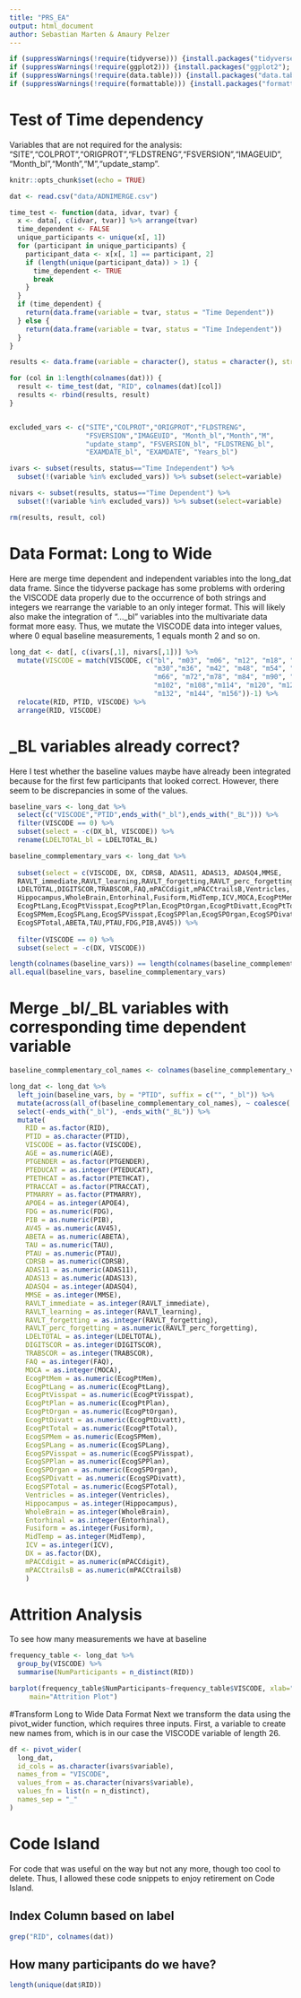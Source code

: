 ```yaml
---
title: "PRS_EA"
output: html_document
author: Sebastian Marten & Amaury Pelzer
---
```


```r
if (suppressWarnings(!require(tidyverse))) {install.packages("tidyverse"); library(tidyverse)}
if (suppressWarnings(!require(ggplot2))) {install.packages("ggplot2"); library(ggplot2)}
if (suppressWarnings(!require(data.table))) {install.packages("data.table"); library(data.table)}
if (suppressWarnings(!require(formattable))) {install.packages("formattable"); library(formattable)}
```
# Test of Time dependency
Variables that are not required for the analysis: "SITE","COLPROT","ORIGPROT","FLDSTRENG","FSVERSION","IMAGEUID", "Month_bl","Month","M","update_stamp".

```r
knitr::opts_chunk$set(echo = TRUE)

dat <- read.csv("data/ADNIMERGE.csv")

time_test <- function(data, idvar, tvar) {
  x <- data[, c(idvar, tvar)] %>% arrange(tvar)
  time_dependent <- FALSE
  unique_participants <- unique(x[, 1])
  for (participant in unique_participants) {
    participant_data <- x[x[, 1] == participant, 2]
    if (length(unique(participant_data)) > 1) {
      time_dependent <- TRUE
      break
    }
  }
  if (time_dependent) {
    return(data.frame(variable = tvar, status = "Time Dependent"))
  } else {
    return(data.frame(variable = tvar, status = "Time Independent"))
  }
}

results <- data.frame(variable = character(), status = character(), stringsAsFactors = FALSE)

for (col in 1:length(colnames(dat))) {
  result <- time_test(dat, "RID", colnames(dat)[col])
  results <- rbind(results, result)
}


excluded_vars <- c("SITE","COLPROT","ORIGPROT","FLDSTRENG",
                   "FSVERSION","IMAGEUID", "Month_bl","Month","M",
                   "update_stamp", "FSVERSION_bl", "FLDSTRENG_bl", 
                   "EXAMDATE_bl", "EXAMDATE", "Years_bl")

ivars <- subset(results, status=="Time Independent") %>%
  subset(!(variable %in% excluded_vars)) %>% subset(select=variable)

nivars <- subset(results, status=="Time Dependent") %>% 
  subset(!(variable %in% excluded_vars)) %>% subset(select=variable)

rm(results, result, col)
```

# Data Format: Long to Wide
Here are merge time dependent and independent variables into the long_dat data
frame. Since the tidyverse package has some problems with ordering the VISCODE 
data properly due to the occurrence of both strings and integers we rearrange 
the variable to an only integer format. This will likely also make the 
integration of "..._bl" variables into the multivariate data format more easy.
Thus, we mutate the VISCODE data into integer values, where 0 equal baseline 
measurements, 1 equals month 2 and so on.

```r
long_dat <- dat[, c(ivars[,1], nivars[,1])] %>%
  mutate(VISCODE = match(VISCODE, c("bl", "m03", "m06", "m12", "m18", "m24", 
                                    "m30","m36", "m42", "m48", "m54", "m60", 
                                    "m66", "m72","m78", "m84", "m90", "m96", 
                                    "m102", "m108","m114", "m120", "m126", 
                                    "m132", "m144", "m156"))-1) %>%
  relocate(RID, PTID, VISCODE) %>%
  arrange(RID, VISCODE)
```

# _BL variables already correct?
Here I test whether the baseline values maybe have already been integrated 
because for the first few participants that looked correct. However, there 
seem to be discrepancies in some of the values.

```r
baseline_vars <- long_dat %>%
  select(c("VISCODE","PTID",ends_with("_bl"),ends_with("_BL"))) %>%
  filter(VISCODE == 0) %>%
  subset(select = -c(DX_bl, VISCODE)) %>%
  rename(LDELTOTAL_bl = LDELTOTAL_BL)

baseline_commplementary_vars <- long_dat %>% 
  
  subset(select = c(VISCODE, DX, CDRSB, ADAS11, ADAS13, ADASQ4,MMSE,
  RAVLT_immediate,RAVLT_learning,RAVLT_forgetting,RAVLT_perc_forgetting,
  LDELTOTAL,DIGITSCOR,TRABSCOR,FAQ,mPACCdigit,mPACCtrailsB,Ventricles,
  Hippocampus,WholeBrain,Entorhinal,Fusiform,MidTemp,ICV,MOCA,EcogPtMem,
  EcogPtLang,EcogPtVisspat,EcogPtPlan,EcogPtOrgan,EcogPtDivatt,EcogPtTotal,
  EcogSPMem,EcogSPLang,EcogSPVisspat,EcogSPPlan,EcogSPOrgan,EcogSPDivatt,
  EcogSPTotal,ABETA,TAU,PTAU,FDG,PIB,AV45)) %>%
  
  filter(VISCODE == 0) %>% 
  subset(select = -c(DX, VISCODE))

length(colnames(baseline_vars)) == length(colnames(baseline_commplementary_vars))
all.equal(baseline_vars, baseline_commplementary_vars)
```

# Merge _bl/_BL variables with corresponding time dependent variable

```r
baseline_commplementary_col_names <- colnames(baseline_commplementary_vars)

long_dat <- long_dat %>%
  left_join(baseline_vars, by = "PTID", suffix = c("", "_bl")) %>%
  mutate(across(all_of(baseline_commplementary_col_names), ~ coalesce(., get(paste0(cur_column(), "_bl"))))) %>%
  select(-ends_with("_bl"), -ends_with("_BL")) %>%
  mutate(
    RID = as.factor(RID),
    PTID = as.character(PTID),
    VISCODE = as.factor(VISCODE),
    AGE = as.numeric(AGE),
    PTGENDER = as.factor(PTGENDER),
    PTEDUCAT = as.integer(PTEDUCAT),
    PTETHCAT = as.factor(PTETHCAT),
    PTRACCAT = as.factor(PTRACCAT),
    PTMARRY = as.factor(PTMARRY),
    APOE4 = as.integer(APOE4),
    FDG = as.numeric(FDG),
    PIB = as.numeric(PIB),
    AV45 = as.numeric(AV45),
    ABETA = as.numeric(ABETA),
    TAU = as.numeric(TAU),
    PTAU = as.numeric(PTAU),
    CDRSB = as.numeric(CDRSB),
    ADAS11 = as.numeric(ADAS11),
    ADAS13 = as.numeric(ADAS13),
    ADASQ4 = as.integer(ADASQ4),
    MMSE = as.integer(MMSE),
    RAVLT_immediate = as.integer(RAVLT_immediate),
    RAVLT_learning = as.integer(RAVLT_learning),
    RAVLT_forgetting = as.integer(RAVLT_forgetting),
    RAVLT_perc_forgetting = as.numeric(RAVLT_perc_forgetting),
    LDELTOTAL = as.integer(LDELTOTAL),
    DIGITSCOR = as.integer(DIGITSCOR),
    TRABSCOR = as.integer(TRABSCOR),
    FAQ = as.integer(FAQ),
    MOCA = as.integer(MOCA),
    EcogPtMem = as.numeric(EcogPtMem),
    EcogPtLang = as.numeric(EcogPtLang),
    EcogPtVisspat = as.numeric(EcogPtVisspat),
    EcogPtPlan = as.numeric(EcogPtPlan),
    EcogPtOrgan = as.numeric(EcogPtOrgan),
    EcogPtDivatt = as.numeric(EcogPtDivatt),
    EcogPtTotal = as.numeric(EcogPtTotal),
    EcogSPMem = as.numeric(EcogSPMem),
    EcogSPLang = as.numeric(EcogSPLang),
    EcogSPVisspat = as.numeric(EcogSPVisspat),
    EcogSPPlan = as.numeric(EcogSPPlan),
    EcogSPOrgan = as.numeric(EcogSPOrgan),
    EcogSPDivatt = as.numeric(EcogSPDivatt),
    EcogSPTotal = as.numeric(EcogSPTotal),
    Ventricles = as.integer(Ventricles),
    Hippocampus = as.integer(Hippocampus),
    WholeBrain = as.integer(WholeBrain),
    Entorhinal = as.integer(Entorhinal),
    Fusiform = as.integer(Fusiform),
    MidTemp = as.integer(MidTemp),
    ICV = as.integer(ICV),
    DX = as.factor(DX),
    mPACCdigit = as.numeric(mPACCdigit),
    mPACCtrailsB = as.numeric(mPACCtrailsB)
    )
```

# Attrition Analysis
To see how many measurements we have at baseline

```r
frequency_table <- long_dat %>%
  group_by(VISCODE) %>%
  summarise(NumParticipants = n_distinct(RID))

barplot(frequency_table$NumParticipants~frequency_table$VISCODE, xlab="Time", ylab="Number of Patients Measured",
     main="Attrition Plot")
```
#Transform Long to Wide Data Format
Next we transform the data using the pivot_wider function, which requires three 
inputs. First, a variable to create new names from, which is in our case the 
VISCODE variable of length 26. 

```r
df <- pivot_wider(
  long_dat,
  id_cols = as.character(ivars$variable),
  names_from = "VISCODE",
  values_from = as.character(nivars$variable),
  values_fn = list(n = n_distinct),
  names_sep = "_"
)
```

# Code Island

For code that was useful on the way but not any more, though too cool to delete.
Thus, I allowed these code snippets to enjoy retirement on Code Island.

## Index Column based on label
```r
grep("RID", colnames(dat))
```

## How many participants do we have?
```r
length(unique(dat$RID))
```
